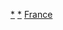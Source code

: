 {{Navbox with collapsible groups
|name = 法国行政区划
|title = {{FRA}}[[法国行政区划|行政区划]]
|bodyclass = hlist
|selected = {{{1|本}}}
|above = [[首都]]：{{flag|Paris}}

|abbr1 = 本
|group1 = [[法國本土|本土]]
|list1 = {{Navbox |child
|groupstyle = text-align: center;

|group1style = background: #ececec;
|group1 = 13个本土[[大区 (法国)|大区]]<br /><small>（[[法国省会及大区首府|首府]]）</small>
|list1style = background: #ececec; text-align: center;
|list1 = 96个本土[[省 (法国)|省份]]及[[特殊地位集体]]

|group2 = 44 {{flag|Grand Est}}<br /><small>（[[斯特拉斯堡]]）</small>
|list2 = 08 {{flag|Ardennes}}{{ww}}10 {{flag|Aube}}{{ww}}51 {{flag|Marne}}{{ww}}52 {{flag|Haute-Marne}} {{ww}}54 {{flag|Meurthe-et-Moselle}}{{ww}}55 {{flag|Meuse}}{{ww}}57 {{flag|Moselle}}{{ww}}67 {{flag|Bas-Rhin}}{{ww}}68 {{flag|Haut-Rhin}}{{ww}}88 {{flag|Vosges}}

|group3 = 75 {{flag|Nouvelle-Aquitaine}}<br /><small>（[[波尔多]]）</small>
|list3 = 16 {{flag|Charente}}{{ww}}17 {{flag|Charente-Maritime}}{{ww}}19 {{flag|Corrèze}}{{ww}}23 {{flag|Creuse}}{{ww}}24 {{flag|Dordogne}}{{ww}}33 {{flag|Gironde}}{{ww}}40 {{flag|Landes}}{{ww}}47 {{flag|Lot-et-Garonne}}{{ww}}64 {{flag|Pyrénées-Atlantiques}}{{ww}}79 {{flag|Deux-Sèvres}}{{ww}}86 {{flag|Vienne}}{{ww}}87 {{flag|Haute-Vienne}}

|group4 = 84 {{nowrap|{{flag|Auvergne-Rhône-Alpes}}}}<br /><small>（[[里昂]]）</small>
|list4 = 01 {{flag|Ain}}{{ww}}03 {{flag|Allier}}{{ww}}07 {{flag|Ardèche}}{{ww}}15 {{flag|Cantal}}{{ww}}26 {{flag|Drôme}}{{ww}}38 {{flag|Isère}}{{ww}}42 {{flag|Loire}}{{ww}}43 {{flag|Haute-Loire}}{{ww}}63 {{flag|Puy-de-Dôme}}{{ww}}69 {{flag|Rhône}}{{ww}}69M {{flag|Lyon Metropolis}}（[[特殊地位集体]]）{{ww}}73 {{flag|Savoie}}{{ww}}74 {{flag|Haute-Savoie}}

|group5 = 27 {{flag|Bourgogne-Franche-Comté}}<br /><small>（[[第戎]]）</small>
|list5 = 21 {{flag|Côte-d'Or}}{{ww}}25 {{flag|Doubs}}{{ww}}39 {{flag|Jura}}{{ww}}58 {{flag|Nièvre}}{{ww}}70 {{flag|Haute-Saône}}{{ww}}71 {{flag|Saône-et-Loire}}{{ww}}89 {{flag|Yonne}}{{ww}}90 {{flag|Territoire de Belfort}}

|group6 = 53 {{flag|Brittany}}<br /><small>（[[雷恩]]）</small>
|list6 = 22 {{flag|Côtes-d'Armor}}{{ww}}29 {{flag|Finistère}}{{ww}}35 {{flag|Ille-et-Vilaine}}{{ww}}56 {{flag|Morbihan}}

|group7 = 24 {{flag|Centre-Val de Loire}}<br /><small>（[[奥尔良]]）</small>
|list7 = 18 {{flag|Cher}}{{ww}}28 {{flag|Eure-et-Loir}}{{ww}}36 {{flag|Indre}}{{ww}}37 {{flag|Indre-et-Loire}}{{ww}}41 {{flag|Loir-et-Cher}}{{ww}}45 {{flag|Loiret}}

|group8 = 94 {{flag|Corsica}}<br /><small>（[[阿雅克肖]]）</small>
|list8 = 2A {{flag|Corse-du-Sud}}{{ww}}2B {{flag|Haute-Corse}}

|group9 = 11 {{flag|Île-de-France}}<br /><small>（[[巴黎]]）</small>
|list9 = 75 {{flag|Paris}}（[[特殊地位集体]]）{{ww}}77 {{flag|Seine-et-Marne}}{{ww}}78 {{flag|Yvelines}}{{ww}}91 {{flag|Essonne}}{{ww}}92 {{flag|Hauts-de-Seine}}{{ww}}93 {{flag|Seine-Saint-Denis}}{{ww}}94 {{flag|Val-de-Marne}}{{ww}}95 {{flag|Val-d'Oise}}

|group10 = 76 {{flag|Occitanie}}<br /><small>（[[图卢兹]]）</small>
|list10 = 09 {{flag|Ariège}}{{ww}}11 {{flag|Aude}}{{ww}}12 {{flag|Aveyron}}{{ww}}30 {{flag|Gard}}{{ww}}31 {{flag|Haute-Garonne}}{{ww}}32 {{flag|Gers}}{{ww}}34 {{flag|Hérault}}{{ww}}46 {{flag|Lot}}{{ww}}48 {{flag|Lozère}}{{ww}}65 {{flag|Hautes-Pyrénées}}{{ww}}66 {{flag|Pyrénées-Orientales}}{{ww}}81 {{flag|Tarn}}{{ww}}82 {{flag|Tarn-et-Garonne}}

|group11 = 32 {{flag|Hauts-de-France}}<br /><small>（[[里尔]]）</small>
|list11 = 02 {{flag|Aisne}}{{ww}}59 {{flag|Nord}}{{ww}}60 {{flag|Oise}}{{ww}}62 {{flag|Pas-de-Calais}}{{ww}}80 {{flag|Somme}}

|group12 = 28 {{flag|Normandie}}<br /><small>（[[鲁昂]]）</small>
|list12 = 14 {{flag|Calvados}}{{ww}}27 {{flag|Eure}}{{ww}}50 {{flag|Manche}}{{ww}}61 {{flag|Orne}}{{ww}}76 {{flag|Seine-Maritime}}

|group13 = 52 {{nowrap|{{flag|Pays-de-la-Loire}}}}<br /><small>（[[南特]]）</small>
|list13 = 44 {{flag|Loire-Atlantique}}{{ww}}49 {{flag|Maine-et-Loire}}{{ww}}53 {{flag|Mayenne}}{{ww}}72 {{flag|Sarthe}}{{ww}}85 {{flag|Vendée}}

|group14 = 93 {{nowrap|{{flag|Provence-Alpes-Côte d'Azur}}}}<br /><small>（[[马赛]]）</small>
|list14 = 04 {{flag|Alpes-de-Haute-Provence}}{{ww}}05 {{flag|Hautes-Alpes}}{{ww}}06 {{flag|Alpes-Maritimes}}{{ww}}13 {{flag|Bouches-du-Rhône}}{{ww}}83 {{flag|Var}}{{ww}}84 {{flag|Vaucluse}}

|below = 各行政区名称前标注[[INSEE编码]]。此外，2018年，[[南科西嘉省]]与[[上科西嘉省]]的[[领土集体]]和[[科西嘉#科西嘉领土集体|科西嘉领土集体]]合并为一个[[单一领土集体]]——[[科西嘉#科西嘉集体|科西嘉集体]]（编码为20R）。科西嘉大区、南科西嘉省与上科西嘉省仍作为[[行政区 (法国)|行政区]]存在，并未被撤销。2021年，[[上莱茵省]]与[[下莱茵省]]的领土集体合并为[[阿尔萨斯欧洲集体]]，上莱茵省与下莱茵省同样仍作为行政区存在，并未被撤销。
}}

|abbr2 = 外
|group2 = [[法国海外部分|海外部分]]
|list2 = {{Navbox |child
  |above = {{flagicon image|Flag of the Minister of Overseas France.svg}} [[法国海外部]]

  |group1style = background: #ececec;
  |group1 = {{nowrap begin}}5个[[海外省|海外省及大区]]{{nowrap end}}<small>（[[法国省会及大区首府|首府]]）</small>
  |list1 = 971 {{flag|Guadeloupe|local}}<small>（[[巴斯特尔 (瓜德罗普)|巴斯特尔]]）</small>{{ww}}972 {{flag|Martinique|territorial}}<small>（[[法兰西堡]]）</small>{{ww}}973 {{flag|French Guiana|local}}<small>（[[開雲_(法屬圭亞那)|卡宴]]）</small>{{ww}}974 {{flag|Réunion|local}}<small>（[[圣但尼 (留尼汪)|圣但尼]]）</small>{{ww}}976 {{flag|Mayotte|local}}<small>（[[马穆楚]]）</small>

  |group2style = background: #ececec;
  |group2 = 5个[[海外集体]]
  |list2 = 975 {{flag|Saint Pierre and Miquelon|local}}{{ww}}977 {{flag|Saint Barthélemy|local}}{{ww}}978 {{flag|Saint Martin|local}}{{ww}}986 {{flag|Wallis and Futuna|local}}{{ww}}987 {{flag|French Polynesia}}

  |group3 = 特殊集体
  |list3 = 988 {{flag|New Caledonia|FLNKS}}

  |group4 = [[法国海外领土|海外领土]]
  |list4 = 984 {{flag|French Southern and Antarctic Lands}}（[[法属印度洋诸岛]]{{ww}}[[阿姆斯特丹岛]]{{ww}}[[圣保罗岛 (留尼汪)|圣保罗岛]]{{ww}}[[克罗泽群岛]]{{ww}}[[凯尔盖朗群岛]]{{ww}}[[阿黛利地]]）

  |group5style = background: #ececec;
  |group5 = 国有[[無人島|荒岛]]
  |list5 = 989 [[克利珀頓島]]（隶属于[[法屬玻里尼西亞]]）

  |below = 各行政区名称前标注[[INSEE编码]]。此外，马提尼克、法屬圭亞那、马约特有自己的[[单一领土集体]]，编码分别为972R、973R、976R。
  }}

|abbr3 = 旧
|group3 = 旧大区与旧省份
|list3 = {{Navbox |child

|group1style = background: #ececec;
|group1 = 
|list1style = background: #ececec; text-align: center;
|list1 = 旧大区

| group2 = {{nowrap|属于今[[奧弗涅-羅訥-阿爾卑斯大區]]}}
| list2  = 82 {{flag|Rhône-Alpes}}{{ww}}83 {{flag|Auvergne}}

| group3 = 属于今[[勃艮第-弗朗什-孔泰大區]]
| list3  = 26 {{flag|Burgundy}}{{ww}}43 {{flag|Franche-Comté}}

| group4 = 属于今[[大東部大區]]
| list4  = 21 {{flag|Champagne-Ardenne}}{{ww}}41 {{flag|Lorraine}}{{ww}}42 {{flag|Alsace}}

| group5 = 属于今[[上法蘭西大區]]
| list5  = 22 {{flag|Picardy}}{{ww}}31 {{flag|Nord-Pas-de-Calais}}

| group6 = 属于今[[诺曼底大区]]
| list6  = 23 {{flag|Upper Normandy}}{{ww}}25 {{flag|Lower Normandy}}

| group7 = 属于今[[新阿基坦大區]]
| list7  = 54 {{flag|Poitou-Charentes}}{{ww}}72 {{flag|Aquitaine}}{{ww}}74 {{flag|Limousin}}

| group8 = 属于今[[奧克西塔尼大區]]
| list8  = 73 {{flag|Midi-Pyrénées}}{{ww}}91 {{flag|Languedoc-Roussillon}}

|group9style = background: #ececec;
|group9 = 
|list9style = background: #ececec; text-align: center;
|list9 = 位于今法国的法国旧省份

| group10 = 大陆部分
| list10  = 52 [[默尔特省]]{{ww}}67 [[罗讷-卢瓦尔省]]{{ww}}71 [[塞纳省]]{{ww}}74 [[塞纳-瓦兹省]]{{ww}}84 [[勃朗峰省]]{{ww}}85 [[滨海阿尔卑斯省 (1793-1814年)]]{{ww}}99 [[莱芒省]]

| group11 = 科西嘉
| list11  = 19 [[科西嘉省]]{{ww}}19 [[戈洛省]]{{ww}}90 [[利亚莫讷省]]

| group12 = 海外
| list12  = 975 [[圣皮埃尔和密克隆|圣皮埃尔和密克隆省]]

|group13style = background: #ececec;
|group13 = 
|list13style = background: #ececec; text-align: center;
|list13 = [[法国大革命|大革命]]与[[法兰西第一帝国|第一帝国]]时期的法国附属省份

| group14 = 德国（1797-1814年）
| list14  = 100 [[唐纳山省]]{{ww}}101 {{link-fr|萨尔省|Sarre (département)}}{{ww}}102 {{link-fr|莱茵-摩泽尔省|Rhin-et-Moselle}}{{ww}}103 {{link-fr|鲁尔省|Roer (département)}}{{ww}}124 {{link-fr|东埃姆斯省|Ems-Oriental}}{{ww}}128 {{link-fr|易北河口省|Bouches-de-l'Elbe}}{{ww}}129 {{link-fr|威悉河口省|Bouches-du-Weser}}{{ww}}130 {{link-fr|上埃姆斯省|Ems-Supérieur}}{{ww}}131 {{link-fr|利珀省|Lippe (département)}}

| group15 = 比利时与卢森堡（1795-1814年）
| list15  = 86 {{link-fr|热马普省|Jemmapes (département)}}{{ww}}91 {{link-fr|莱厄省|Lys (département)}}{{ww}}92 [[斯海尔德省]]{{ww}}93 {{link-fr|双内特省|Deux-Nèthes}}{{ww}}94 {{link-fr|代勒省|Dyle (département)}}{{ww}}95 {{link-fr|下马斯省|Meuse-Inférieure}}{{ww}}96 {{link-fr|乌尔特省|Ourthe (département)}}{{ww}}97 {{link-fr|桑布尔-默兹省|Sambre-et-Meuse}}{{ww}}98 [[森林省]]

| group16 = 西班牙（1812-1814年）
| list16  = {{link-fr|埃布罗河口-蒙塞拉特省|Bouches-de-l'Èbre-Montserrat}}（134 [[埃布罗河口省]] + 90 {{link-fr|蒙塞拉特省|Montserrat (département)}}）{{ww}}{{link-fr|塞格雷-特尔省|Sègre-Ter}}（133 {{link-fr|塞格雷省|Sègre (département)}} + 132 {{link-fr|特尔省|Ter (département)}}）

| group17 = 希腊（1797-1802年）
| list17  = {{link-fr|克基拉省|Corcyre (département)}}{{ww}}{{link-fr|伊萨基省|Ithaque (département)}}{{ww}}[[爱琴海省]]

| group18 = 意大利与萨伏伊（1792-1815年）
| list18  = 84 [[勃朗峰省]]{{ww}}85 [[滨海阿尔卑斯省 (1793-1814年)]]{{ww}}87 {{link-fr|热那亚省 (法国)|Gênes (département)|热那亚省}}{{ww}}104 {{link-fr|波省|Pô (ancien département)}}{{ww}}105 {{link-fr|斯图拉省|Stura (département)}}{{ww}}106 {{link-fr|马伦戈省|Marengo (département)}}{{ww}}107 {{link-fr|塞西亚省|Sesia (département)}}{{ww}}108 {{link-fr|塔纳罗省|Tanaro (département)}}{{ww}}108 {{link-fr|蒙特诺特省|Montenotte (département)}}{{ww}}109 {{link-fr|多拉省|Doire (département)}}{{ww}}110 {{link-fr|亚平宁省|Apennins (département)}}{{ww}}111 {{link-fr|塔罗省|Taro (département)}}{{ww}}112 {{link-fr|阿尔诺省|Arno (département)}}{{ww}}113 {{link-fr|地中海省|Méditerranée (département)}}{{ww}}114 {{link-fr|翁布罗内省|Ombrone (département)}}{{ww}}116 {{link-fr|罗马省 (法国)|Rome (département)|罗马省}}{{ww}}117 {{link-fr|特拉西梅诺省|Trasimène (département)}}

| group19 = 荷兰（1810-1814年）
| list19  = 118 [[须德海省]]{{ww}}119 {{link-fr|马斯河口省|Bouches-de-la-Meuse}}{{ww}}120 {{link-fr|艾瑟尔河口省|Bouches-de-l'Yssel}}{{ww}}121 {{link-fr|上艾瑟尔省 (法国)|Yssel-Supérieur|上艾瑟尔省}}{{ww}}122 {{link-fr|弗里斯兰省 (法国)|Frise (département)|弗里斯兰省}}{{ww}}123 {{link-fr|西埃姆斯省|Ems-Occidental}}{{ww}}125 {{link-fr|斯海尔德河口省|Bouches-de-l'Escaut}}{{ww}}126 {{link-fr|莱茵河口省|Bouches-du-Rhin}}

| group20 = 瑞士（1793-1815年）
| list20  = 87 {{link-fr|蒙泰里布勒省|Mont-Terrible}}{{ww}}99 [[莱芒省]]{{ww}}127 {{link-fr|辛普朗省|Simplon (département)}}

|group21style = background: #ececec;
|group21 = 
|list21style = background: #ececec; text-align: center;
|list21 = 位于今[[阿尔及利亚]]的法国旧省份

| group22 = 南部地区（撒哈拉）
| list22  = 8A {{link-fr|绿洲省 (法属阿尔及利亚)|Département des Oasis|绿洲省}}{{ww}}8B {{link-fr|萨乌拉省|Département de la Saoura}}

| group23 = 北部地区
| list23  = 9A {{tsl|fr|Département d'Alger|阿尔及尔省 (法属阿尔及利亚)|阿尔及尔省}}{{ww}}9B {{tsl|fr|Département de Batna|巴特纳省 (法属阿尔及利亚)|巴特纳省}}{{ww}}9C {{tsl|fr|Département de Bône|博纳省 (法属阿尔及利亚)|博纳省}}{{ww}}9D [[君士坦丁省 (法属阿尔及利亚)|君士坦丁省]]{{ww}}9E {{tsl|fr|Département de Médéa|麦迪亚省 (法属阿尔及利亚)|麦迪亚省}}{{ww}}9F {{tsl|fr|Département de Mostaganem|穆斯塔加奈姆省 (法属阿尔及利亚)|穆斯塔加奈姆省}}{{ww}}9G {{tsl|fr|Département d'Oran|奥兰省 (法属阿尔及利亚)|奥兰省}}{{ww}}9H {{tsl|fr|Département d'Orléansville|奥尔良维尔省 (法属阿尔及利亚)|奥尔良维尔省}}{{ww}}9J {{tsl|fr|Département de Sétif|塞提夫省 (法属阿尔及利亚)|塞提夫省}}{{ww}}9K {{tsl|fr|Département de Tiaret|提亚雷特省 (法属阿尔及利亚)|提亚雷特省}}{{ww}}9L {{tsl|fr|Département de Tizi-Ouzou|提济乌祖省 (法属阿尔及利亚)|提济乌祖省}}{{ww}}9M {{tsl|fr|Département de Tlemcen|特莱姆森省 (法属阿尔及利亚)|特莱姆森省}}{{ww}}9N {{tsl|fr|Département d'Aumale|欧马勒省 (法属阿尔及利亚)|欧马勒省}}{{ww}}9P {{tsl|fr|Département de Bougie|布吉省 (法属阿尔及利亚)|布吉省}}{{ww}}9R {{tsl|fr|Département de Saïda|塞伊达省 (法属阿尔及利亚)|塞伊达省}}

|below = 各旧行政区名称前标注编码。部分旧省份的编码可能会与今天省份的编码重合，或是与其他不同时期旧省份的编码重合，部分旧省份无编码。
 }}
| tracking = <includeonly>no</includeonly>
}}<noinclude>
{{noteTA|G1=法国地名}}
[[Category:法国行政区划导航模板| ]]
[[Category:法国行政区划|*‎]]
[[Category:法国省份|*‎]]
[[Category:各国二级行政区划导航模板|France]]
</noinclude>
